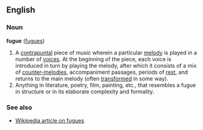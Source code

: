 == English ==
=== Noun ===
'''fugue''' ([[fugues]])

# A [[contrapuntal]] piece of music wherein a particular [[melody]] is played in a number of [[Voice|voices]].  At the beginning of the piece, each voice is introduced in turn by playing the melody, after which it consists of a mix of [[Counter-melody|counter-melodies]], accompaniment passages, periods of [[rest]], and returns to the main melody (often [[Transform|transformed]] in some way).
# Anything in literature, poetry, film, painting, etc., that resembles a fugue in structure or in its elaborate complexity and formality.

===See also===
*[[w:Fugue|Wikipedia article on fugues]]